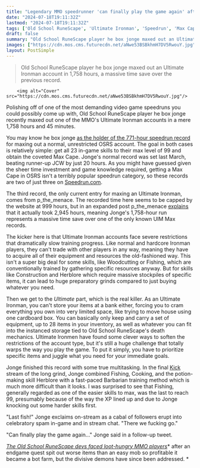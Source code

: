 ```yaml
---
title: "Legendary MMO speedrunner 'can finally play the game again' after a 1,758-hour record for one of Old School RuneScape's most brutal challenges"
date: "2024-07-18T19:11:32Z"
lastmod: "2024-07-18T19:11:32Z"
tags: ['Old School RuneScape', 'Ultimate Ironman', 'Speedrun', 'Max Cape', 'Ironman', 'Construction', 'Herblore', 'Bank', 'Kick', 'Barbarian', 'MMO', 'Fishing', 'Cooking', 'Quest']
draft: false
summary: "Old School RuneScape player he box jonge maxed out an Ultimate Ironman account in 1,758 hours, a massive time save over the previous record."
images: ["https://cdn.mos.cms.futurecdn.net/aNwe53BSBkhmH7DV5RwouY.jpg"]
layout: PostSimple
---
```

> Old School RuneScape player he box jonge maxed out an Ultimate Ironman account in 1,758 hours, a massive time save over the previous record.


        <img alt="Cover" src="https://cdn.mos.cms.futurecdn.net/aNwe53BSBkhmH7DV5RwouY.jpg"/>
        
Polishing off of one of the most demanding video game speedruns you could possibly come up with, Old School RuneScape player he box jonge recently maxed out one of the MMO's Ultimate Ironman accounts in a mere 1,758 hours and 45 minutes. 

You may know he box jonge [<u>as the holder of the 771-hour speedrun record</u>](https://www.gamesradar.com/this-mmo-is-the-only-place-youd-see-a-record-setting-771-hour-speedrun/) for maxing out a normal, unrestricted OSRS account. The goal in both cases is relatively simple: get all 23 in-game skills to their max level of 99 and obtain the coveted Max Cape. Jonge's normal record was set last March, beating runner-up JCW by just 20 hours. As you might have guessed given the sheer time investment and game knowledge required, getting a Max Cape in OSRS isn't a terribly popular speedrun category, so these records are two of just three on [<u>Speedrun.com</u>](https://www.speedrun.com/osrs?h=Max_Cape&x=9d8843wd). 

The third record, the only current entry for maxing an Ultimate Ironman, comes from p_the_menace. The recorded time here seems to be capped by the website at 999 hours, but in an expanded post p_the_menace [<u>explains</u>](https://www.speedrun.com/osrs/runs/zgl17rjm) that it actually took 2,945 hours, meaning Jonge's 1,758-hour run represents a massive time save over one of the only known UIM Max records. 

The kicker here is that Ultimate Ironman accounts face severe restrictions that dramatically slow training progress. Like normal and hardcore Ironman players, they can't trade with other players in any way, meaning they have to acquire all of their equipment and resources the old-fashioned way. This isn't a super big deal for some skills, like Woodcutting or Fishing, which are conventionally trained by gathering specific resources anyway. But for skills like Construction and Herblore which require massive stockpiles of specific items, it can lead to huge preparatory grinds compared to just buying whatever you need.  

Then we get to the *Ultimate* part, which is the real killer. As an Ultimate Ironman, you can't store your items at a bank either, forcing you to cram everything you own into very limited space, like trying to move house using one cardboard box. You can basically only keep and carry a set of equipment, up to 28 items in your inventory, as well as whatever you can fit into the instanced storage tied to Old School RuneScape's death mechanics. Ultimate Ironmen have found some clever ways to soften the restrictions of the account type, but it's still a huge challenge that totally warps the way you play the game. To put it simply, you have to prioritize specific items and juggle what you need for your immediate goals. 

Jonge finished this record with some true multitasking. In the final [<u>Kick</u>](https://kick.com/video/401a67f9-7271-424b-9821-6c5d2c7f6b04) stream of the long grind, Jonge combined Fishing, Cooking, and the potion-making skill Herblore with a fast-paced Barbarian training method which is much more difficult than it looks. I was surprised to see that Fishing, generally regarded as one of the easier skills to max, was the last to reach 99, presumably because of the way the XP lined up and due to Jonge knocking out some harder skills first. 

"Last fish!" Jonge exclaims on-stream as a cabal of followers erupt into celebratory spam in-game and in stream chat. "There we fucking go." 

"Can finally play the game again..." Jonge said in a follow-up tweet. 

[<u><em>The Old School RuneScape devs faced loot-hungry MMO players</em></u>](https://www.gamesradar.com/games/mmo/old-school-runescape-devs-face-loot-hungry-mmo-players-after-an-endgame-quest-spits-out-worse-items-than-an-easy-mob-so-profitable-it-became-a-bot-farm/)* after an endgame quest spit out worse items than an easy mob so profitable it became a bot farm, but the divisive demons have since been addressed. *
        
